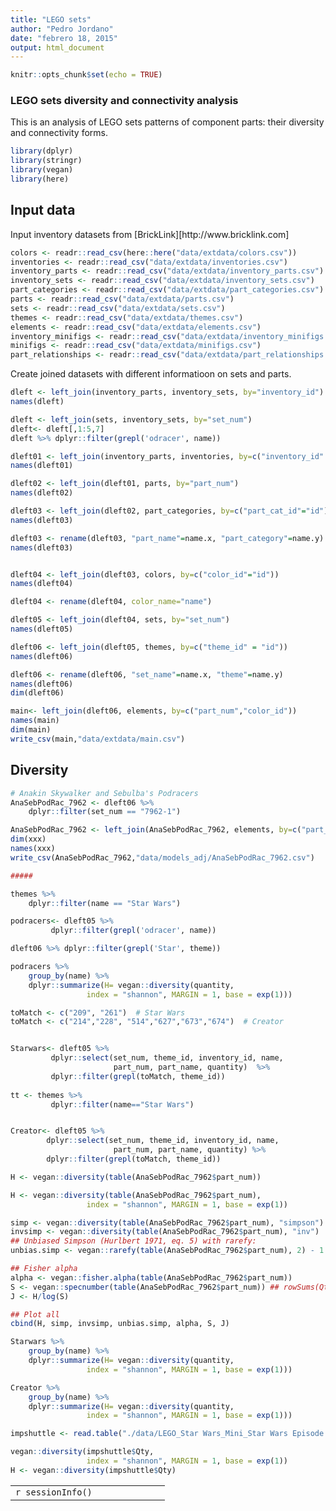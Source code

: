```yaml
---
title: "LEGO sets"
author: "Pedro Jordano"
date: "febrero 18, 2015"
output: html_document
---
```


```r
knitr::opts_chunk$set(echo = TRUE)
```

### LEGO sets diversity and connectivity analysis

This is an analysis of LEGO sets patterns of component parts: their diversity and connectivity forms. 

```r
library(dplyr)
library(stringr)
library(vegan)
library(here)

```


## Input data

Input inventory datasets from [BrickLink][http://www.bricklink.com]

```r
colors <- readr::read_csv(here::here("data/extdata/colors.csv"))
inventories <- readr::read_csv("data/extdata/inventories.csv")
inventory_parts <- readr::read_csv("data/extdata/inventory_parts.csv")
inventory_sets <- readr::read_csv("data/extdata/inventory_sets.csv")
part_categories <- readr::read_csv("data/extdata/part_categories.csv")
parts <- readr::read_csv("data/extdata/parts.csv")
sets <- readr::read_csv("data/extdata/sets.csv")
themes <- readr::read_csv("data/extdata/themes.csv")
elements <- readr::read_csv("data/extdata/elements.csv")
inventory_minifigs <- readr::read_csv("data/extdata/inventory_minifigs.csv")
minifigs <- readr::read_csv("data/extdata/minifigs.csv")
part_relationships <- readr::read_csv("data/extdata/part_relationships.csv")

```


Create joined datasets with different informatioon on sets and parts.
```r
dleft <- left_join(inventory_parts, inventory_sets, by="inventory_id")
names(dleft)

dleft <- left_join(sets, inventory_sets, by="set_num")
dleft<- dleft[,1:5,7]
dleft %>% dplyr::filter(grepl('odracer', name))

dleft01 <- left_join(inventory_parts, inventories, by=c("inventory_id" = "id"))
names(dleft01)

dleft02 <- left_join(dleft01, parts, by="part_num")
names(dleft02)

dleft03 <- left_join(dleft02, part_categories, by=c("part_cat_id"="id"))
names(dleft03)

dleft03 <- rename(dleft03, "part_name"=name.x, "part_category"=name.y)
names(dleft03)


dleft04 <- left_join(dleft03, colors, by=c("color_id"="id"))
names(dleft04)

dleft04 <- rename(dleft04, color_name="name")

dleft05 <- left_join(dleft04, sets, by="set_num")
names(dleft05)

dleft06 <- left_join(dleft05, themes, by=c("theme_id" = "id"))
names(dleft06)

dleft06 <- rename(dleft06, "set_name"=name.x, "theme"=name.y)
names(dleft06)
dim(dleft06)

main<- left_join(dleft06, elements, by=c("part_num","color_id"))
names(main)
dim(main)
write_csv(main,"data/extdata/main.csv")

```

## Diversity

```r
# Anakin Skywalker and Sebulba's Podracers
AnaSebPodRac_7962 <- dleft06 %>%
    dplyr::filter(set_num == "7962-1")  

AnaSebPodRac_7962 <- left_join(AnaSebPodRac_7962, elements, by=c("part_num","color_id"))
dim(xxx)
names(xxx)
write_csv(AnaSebPodRac_7962,"data/models_adj/AnaSebPodRac_7962.csv")

#####

themes %>%
    dplyr::filter(name == "Star Wars") 

podracers<- dleft05 %>%
         dplyr::filter(grepl('odracer', name))

dleft06 %>% dplyr::filter(grepl('Star', theme))

podracers %>%
    group_by(name) %>%
    dplyr::summarize(H= vegan::diversity(quantity, 
                 index = "shannon", MARGIN = 1, base = exp(1)))

toMatch <- c("209", "261")  # Star Wars
toMatch <- c("214","228", "514","627","673","674")  # Creator


Starwars<- dleft05 %>%
         dplyr::select(set_num, theme_id, inventory_id, name, 
                       part_num, part_name, quantity)  %>% 
         dplyr::filter(grepl(toMatch, theme_id))
         
tt <- themes %>%
         dplyr::filter(name=="Star Wars") 


Creator<- dleft05 %>%
        dplyr::select(set_num, theme_id, inventory_id, name, 
                       part_num, part_name, quantity) %>% 
        dplyr::filter(grepl(toMatch, theme_id))


```


```r
H <- vegan::diversity(table(AnaSebPodRac_7962$part_num))

H <- vegan::diversity(table(AnaSebPodRac_7962$part_num), 
                 index = "shannon", MARGIN = 1, base = exp(1))

simp <- vegan::diversity(table(AnaSebPodRac_7962$part_num), "simpson")
invsimp <- vegan::diversity(table(AnaSebPodRac_7962$part_num), "inv")
## Unbiased Simpson (Hurlbert 1971, eq. 5) with rarefy:
unbias.simp <- vegan::rarefy(table(AnaSebPodRac_7962$part_num), 2) - 1

## Fisher alpha
alpha <- vegan::fisher.alpha(table(AnaSebPodRac_7962$part_num))
S <- vegan::specnumber(table(AnaSebPodRac_7962$part_num)) ## rowSums(Qty > 0) does the same...
J <- H/log(S)

## Plot all
cbind(H, simp, invsimp, unbias.simp, alpha, S, J)


```


```r
Starwars %>%
    group_by(name) %>%
    dplyr::summarize(H= vegan::diversity(quantity, 
                 index = "shannon", MARGIN = 1, base = exp(1)))

Creator %>%
    group_by(name) %>%
    dplyr::summarize(H= vegan::diversity(quantity, 
                 index = "shannon", MARGIN = 1, base = exp(1)))


```





```r
impshuttle <- read.table("./data/LEGO_Star Wars_Mini_Star Wars Episode 456_Imperial shuttle_20016-1.txt", header=TRUE, sep="\t", dec=".", na.strings="NA")

vegan::diversity(impshuttle$Qty, 
                 index = "shannon", MARGIN = 1, base = exp(1))
H <- vegan::diversity(impshuttle$Qty)

```

----------------------------------
```r
sessionInfo()
```

----------------------------------
